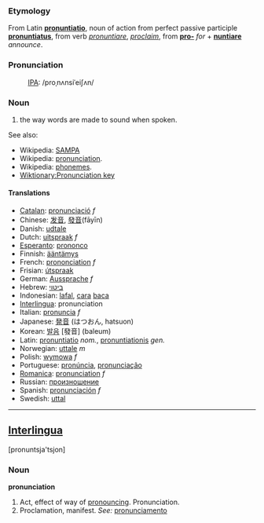 ===Etymology===
From Latin '''[[pronuntiatio]]''', noun of action from perfect passive participle '''[[pronuntiatus]]''', from verb ''[[pronuntiare]]'', ''[[proclaim]]'', from '''[[pro-]]''' ''for'' + '''[[nuntiare]]''' ''announce''.

===Pronunciation===
:[[International Phonetic Alphabet|IPA]]: /proˌnʌnsiˈeiʃʌn/

===Noun===
#the way words are made to sound when spoken.

See also: 
*Wikipedia: [[en:SAMPA|SAMPA]]
*Wikipedia: [[w:pronunciation|pronunciation]].
*Wikipedia: [[en:Phoneme|phonemes]].
*[[Wiktionary:Pronunciation key]]

====Translations====
*[[Catalan]]: [[pronunciació]] ''f''
*Chinese: [[发音]], [[發音]](fāyīn)
*Danish: [[udtale]]
*Dutch: [[uitspraak]] ''f''
*[[Esperanto]]: [[prononco]]
*Finnish: [[ääntämys]]
*French: [[prononciation]] ''f''
*Frisian: [[útspraak]]
*German: [[Aussprache]] ''f''
*Hebrew: [[ביטוי]]
*Indonesian: [[lafal]], [[cara]] [[baca]]
*[[Interlingua]]: pronunciation
*Italian: [[pronuncia]] ''f''
*Japanese: [[発音]] (はつおん, hatsuon)
*Korean: [[발음]] [發音] (baleum)
*Latin: [[pronuntiatio]] ''nom.'', [[pronuntiationis]] ''gen.''
*Norwegian: [[uttale]] ''m''
*Polish: [[wymowa]] ''f''
*Portuguese: [[pronúncia]], [[pronunciação]]
*[[Romanica]]: [[pronunciation]] ''f''
*Russian: [[произношение]]
*Spanish: [[pronunciación]] ''f''
*Swedish: [[uttal]]

----

==[[Interlingua]]==
[pronuntsja'tsjon]
===Noun===
'''pronunciation'''

#Act, effect of way of [[pronounce|pronouncing]]. Pronunciation.
#Proclamation, manifest. ''See:'' [[pronunciamento]]